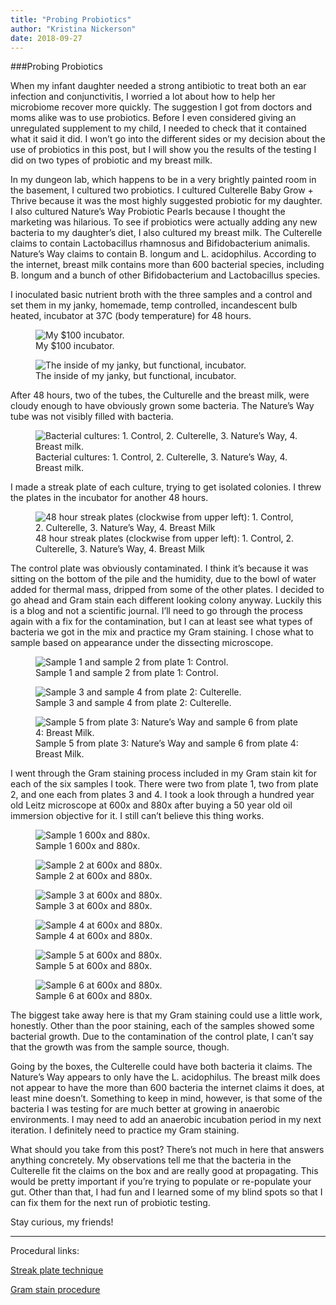 ```yaml
---
title: "Probing Probiotics"
author: "Kristina Nickerson"
date: 2018-09-27
---
```

###Probing Probiotics

When my infant daughter needed a strong antibiotic to treat both an ear infection and conjunctivitis, I worried a lot about how to help her microbiome recover more quickly. The suggestion I got from doctors and moms alike was to use probiotics. Before I even considered giving an unregulated supplement to my child, I needed to check that it contained what it said it did. I won’t go into the different sides or my decision about the use of probiotics in this post, but I will show you the results of the testing I did on two types of probiotic and my breast milk. 

In my dungeon lab, which happens to be in a very brightly painted room in the basement, I cultured two probiotics. I cultured Culterelle Baby Grow + Thrive because it was the most highly suggested probiotic for my daughter. I also cultured Nature’s Way Probiotic Pearls because I thought the marketing was hilarious. To see if probiotics were actually adding any new bacteria to my daughter’s diet, I also cultured my breast milk. The Culterelle claims to contain Lactobacillus rhamnosus and Bifidobacterium animalis. Nature’s Way claims to contain B. longum and L. acidophilus. According to the internet, breast milk contains more than 600 bacterial species, including B. longum  and a bunch of other Bifidobacterium and Lactobacillus species.

I inoculated basic nutrient broth with the three samples and a control and set them in my janky, homemade, temp controlled, incandescent bulb heated, incubator at 37C (body temperature) for 48 hours.

![My $100 incubator.](/post/2018-09-27-probing-probiotics_files/inc_outside.png)

![The inside of my janky, but functional, incubator.](/post/2018-09-27-probing-probiotics_files/inc_inside.png)

After 48 hours, two of the tubes, the Culturelle and the breast milk, were cloudy enough to have obviously grown some bacteria. The Nature’s Way tube was not visibly filled with bacteria.

![Bacterial cultures: 1. Control, 2. Culterelle, 3. Nature’s Way, 4. Breast milk.](/post/2018-09-27-probing-probiotics_files/48_hour_tubes.png)

I made a streak plate of each culture, trying to get isolated colonies. I threw the plates in the incubator for another 48 hours.

![48 hour streak plates (clockwise from upper left): 1. Control, 2. Culterelle, 3. Nature’s Way, 4. Breast Milk](/post/2018-09-27-probing-probiotics_files/48_hour_streak.png)

The control plate was obviously contaminated. I think it’s because it was sitting on the bottom of the pile and the humidity, due to the bowl of water added for thermal mass, dripped from some of the other plates. I decided to go ahead and Gram stain each different looking colony anyway. Luckily this is a blog and not a scientific journal. I’ll need to go through the process again with a fix for the contamination, but I can at least see what types of bacteria we got in the mix and practice my Gram staining. I chose what to sample based on appearance under the dissecting microscope.

![Sample 1 and sample 2 from plate 1: Control.](/post/2018-09-27-probing-probiotics_files/sample_1_2.png)

![Sample 3 and sample 4 from plate 2: Culterelle.](/post/2018-09-27-probing-probiotics_files/sample_3_4.png)

![Sample 5 from plate 3: Nature’s Way and sample 6 from plate 4: Breast Milk.](/post/2018-09-27-probing-probiotics_files/sample_5_6.png)

I went through the Gram staining process included in my Gram stain kit for each of the six samples I took. There were two from plate 1, two from plate 2, and one each from plates 3 and 4. I took a look through a hundred year old Leitz microscope at 600x and 880x after buying a 50 year old oil immersion objective for it. I still can’t believe this thing works.

![Sample 1 600x and 880x.](/post/2018-09-27-probing-probiotics_files/slide_1.png)

![Sample 2 at 600x and 880x.](/post/2018-09-27-probing-probiotics_files/slide_2.png)

![Sample 3 at 600x and 880x.](/post/2018-09-27-probing-probiotics_files/slide_3.png)

![Sample 4 at 600x and 880x.](/post/2018-09-27-probing-probiotics_files/slide_4.png)

![Sample 5 at 600x and 880x.](/post/2018-09-27-probing-probiotics_files/slide_5.png)

![Sample 6 at 600x and 880x.](/post/2018-09-27-probing-probiotics_files/slide_6.png)

The biggest take away here is that my Gram staining could use a little work, honestly. Other than the poor staining, each of the samples showed some bacterial growth. Due to the contamination of the control plate, I can't say that the growth was from the sample source, though. 

Going by the boxes, the Culterelle could have both bacteria it claims. The Nature’s Way appears to only have the L. acidophilus. The breast milk does not appear to have the more than 600 bacteria the internet claims it does, at least mine doesn’t. Something to keep in mind, however, is that some of the bacteria I was testing for are much better at growing in anaerobic environments. I may need to add an anaerobic incubation period in my next iteration. I definitely need to practice my Gram staining.

What should you take from this post? There’s not much in here that answers anything concretely. My observations tell me that the bacteria in the Culterelle fit the claims on the box and are really good at propagating. This would be pretty important if you’re trying to populate or re-populate your gut. Other than that, I had fun and I learned some of my blind spots so that I can fix them for the next run of probiotic testing.

Stay curious, my friends!

___

Procedural links:

[Streak plate technique](http://www.medlabmaven.com/2012/08/how-to-achieve-isolated-colonies.html) 

[Gram stain procedure](http://vlab.amrita.edu/?sub=3&brch=73&sim=208&cnt=2) 